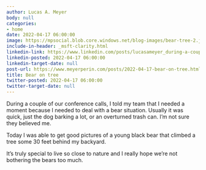 ```yaml
---
author: Lucas A. Meyer
body: null
categories:
- home
date: 2022-04-17 06:00:00
image: https://mpsocial.blob.core.windows.net/blog-images/bear-tree-2.jpg
include-in-header: _msft-clarity.html
linkedin-link: https://www.linkedin.com/posts/lucasameyer_during-a-couple-of-our-conference-calls-activity-6921261803536560128-JJ1z
linkedin-posted: 2022-04-17 06:00:00
linkedin-target-date: null
post-url: https://www.meyerperin.com/posts/2022-04-17-bear-on-tree.html
title: Bear on tree
twitter-posted: 2022-04-17 06:00:00
twitter-target-date: null
---
```


During a couple of our conference calls, I told my team that I needed a moment because I needed to deal with a bear situation. Usually it was quick, just the dog barking a lot, or an overturned trash can. I’m not sure they believed me.

Today I was able to get good pictures of a young black bear that climbed a tree some 30 feet behind my backyard.

It’s truly special to live so close to nature and I really hope we’re not bothering the bears too much.
